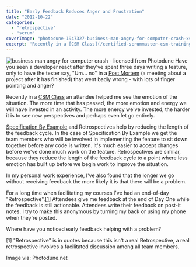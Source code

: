 ```yaml
---
title: "Early Feedback Reduces Anger and Frustration"
date: "2012-10-22"
categories: 
  - "retrospective"
  - "scrum"
coverImage: "photodune-1947327-business-man-angry-for-computer-crash-xs.jpg"
excerpt: 'Recently in a [CSM Class](/certified-scrummaster-csm-training) an attendee helped me see'
---
```


![business man angry for computer crash - licensed from Photodune](src/content/blog/early-feedback-reduces-anger-and-frustration/images/photodune-1947327-business-man-angry-for-computer-crash-xs.jpg) Have you seen a developer react after they've spent three days writing a feature, only to have the tester say, "Um... no" in a [Post Mortem](/blog/agile-retrospectives) (a meeting about a project after it has finished) that went badly wrong - with lots of finger pointing and anger?

Recently in a [CSM Class](/certified-scrummaster-csm-training) an attendee helped me see the emotion of the situation. The more time that has passed, the more emotion and energy we will have invested in an activity. The more energy we've invested, the harder it is to see new perspectives and perhaps even let go entirely.

[Specification By Example](external:https://specificationbyexample.com) and Retrospectives help by reducing the length of the feedback cycle. In the case of Specification By Example we get the team members who will be involved in implementing the feature to sit down together before any code is written. It's much easier to accept changes before we've done much work on the feature. Retrospectives are similar, because they reduce the length of the feedback cycle to a point where less emotion has built up before we begin work to improve the situation.

In my personal work experience, I've also found that the longer we go without receiving feedback the more likely it is that there will be a problem.

For a long time when facilitating my courses I've had an end-of-day "Retrospective".\[[1](#footnotes)\] Attendees give me feedback at the end of Day One while the feedback is still actionable. Attendees write their feedback on post-it notes. I try to make this anonymous by turning my back or using my phone when they're posted.

Where have you noticed early feedback helping with a problem?

\[1\] "Retrospective" is in quotes because this isn't a real Retrospective, a real retrospective involves a facilitated discussion among all team members.

Image via: Photodune.net
